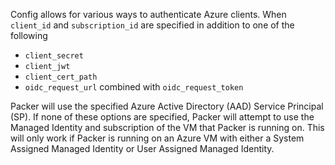 <!-- Code generated from the comments of the Config struct in builder/azure/common/client/config.go; DO NOT EDIT MANUALLY -->

Config allows for various ways to authenticate Azure clients.  When
`client_id` and `subscription_id` are specified in addition to one of the following
* `client_secret`
* `client_jwt`
* `client_cert_path`
* `oidc_request_url` combined with `oidc_request_token`

Packer will use the specified Azure Active Directory (AAD) Service Principal (SP).
If none of these options are specified, Packer will attempt to use the Managed Identity
and subscription of the VM that Packer is running on.  This will only work if
Packer is running on an Azure VM with either a System Assigned Managed
Identity or User Assigned Managed Identity.

<!-- End of code generated from the comments of the Config struct in builder/azure/common/client/config.go; -->
